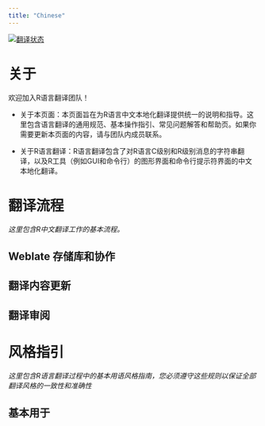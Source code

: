 ```yaml
---
title: "Chinese"
---
```


<a href="https://translate.rx.studio/engage/r-project/zh_Hans/">
<img src="https://translate.rx.studio/widgets/r-project/zh_Hans/svg-badge.svg" alt="翻译状态" />
</a>


# 关于

欢迎加入R语言翻译团队！

* 关于本页面：本页面旨在为R语言中文本地化翻译提供统一的说明和指导。这里包含语言翻译的通用规范、基本操作指引、常见问题解答和帮助页。如果你需要更新本页面的内容，请与团队内成员联系。

* 关于R语言翻译：R语言翻译包含了对R语言C级别和R级别消息的字符串翻译，以及R工具（例如GUI和命令行）的图形界面和命令行提示符界面的中文本地化翻译。


# 翻译流程

_这里包含R中文翻译工作的基本流程。_

## Weblate 存储库和协作

## 翻译内容更新

## 翻译审阅


# 风格指引

_这里包含R语言翻译过程中的基本用语风格指南，您必须遵守这些规则以保证全部翻译风格的一致性和准确性_

## 基本用于

